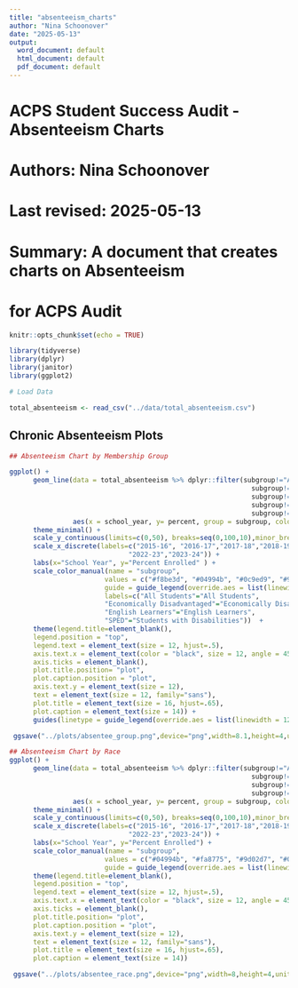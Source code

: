 ```yaml
---
title: "absenteeism_charts"
author: "Nina Schoonover"
date: "2025-05-13"
output:
  word_document: default
  html_document: default
  pdf_document: default
---
```


###############################################################
# ACPS Student Success Audit - Absenteeism Charts       
# Authors: Nina Schoonover     
# Last revised: 2025-05-13
# Summary: A document that creates charts on Absenteeism
#          for ACPS Audit


```r
knitr::opts_chunk$set(echo = TRUE)

library(tidyverse)
library(dplyr)
library(janitor)
library(ggplot2)

# Load Data

total_absenteeism <- read_csv("../data/total_absenteeism.csv")


```


## Chronic Absenteeism Plots

```r
## Absenteeism Chart by Membership Group

ggplot() +
      geom_line(data = total_absenteeism %>% dplyr::filter(subgroup!="Asian",
                                                             subgroup!="Black",
                                                             subgroup!="Hispanic",
                                                             subgroup!="Multiracial",
                                                             subgroup!="White"),
                aes(x = school_year, y= percent, group = subgroup, color = subgroup)) +
      theme_minimal() +
      scale_y_continuous(limits=c(0,50), breaks=seq(0,100,10),minor_breaks=seq(0,100,5)) +
      scale_x_discrete(labels=c("2015-16", "2016-17","2017-18","2018-19","2019-20","2020-21","2021-22",
                              "2022-23","2023-24")) +
      labs(x="School Year", y="Percent Enrolled" ) +
      scale_color_manual(name = "subgroup",
                        values = c("#f8be3d", "#04994b", "#0c9ed9", "#9d02d7"),
                        guide = guide_legend(override.aes = list(linewidth = 2)),
                        labels=c("All Students"="All Students",
                        "Economically Disadvantaged"="Economically Disadvantaged", 
                        "English Learners"="English Learners",
                        "SPED"="Students with Disabilities"))  + 
      theme(legend.title=element_blank(), 
      legend.position = "top", 
      legend.text = element_text(size = 12, hjust=.5), 
      axis.text.x = element_text(color = "black", size = 12, angle = 45, hjust = 1), 
      axis.ticks = element_blank(), 
      plot.title.position= "plot", 
      plot.caption.position = "plot", 
      axis.text.y = element_text(size = 12), 
      text = element_text(size = 12, family="sans"), 
      plot.title = element_text(size = 16, hjust=.65), 
      plot.caption = element_text(size = 14)) +
      guides(linetype = guide_legend(override.aes = list(linewidth = 12)))

 ggsave("../plots/absentee_group.png",device="png",width=8.1,height=4,units="in")

## Absenteeism Chart by Race
ggplot() +
      geom_line(data = total_absenteeism %>% dplyr::filter(subgroup!="All Students",
                                                             subgroup!="SPED",
                                                             subgroup!="Economically Disadvantaged",
                                                             subgroup!="English Learners"),
                aes(x = school_year, y= percent, group = subgroup, color = subgroup)) +
      theme_minimal() +
      scale_y_continuous(limits=c(0,50), breaks=seq(0,100,10),minor_breaks=seq(0,100,5)) +
      scale_x_discrete(labels=c("2015-16", "2016-17","2017-18","2018-19","2019-20","2020-21","2021-22",
                              "2022-23","2023-24")) +
      labs(x="School Year", y="Percent Enrolled") +
      scale_color_manual(name = "subgroup",
                        values = c("#04994b", "#fa8775", "#9d02d7", "#0c9ed9", "#f8be3d"),
                        guide = guide_legend(override.aes = list(linewidth = 2)))  + 
      theme(legend.title=element_blank(), 
      legend.position = "top", 
      legend.text = element_text(size = 12, hjust=.5), 
      axis.text.x = element_text(color = "black", size = 12, angle = 45, hjust = 1), 
      axis.ticks = element_blank(), 
      plot.title.position= "plot", 
      plot.caption.position = "plot", 
      axis.text.y = element_text(size = 12), 
      text = element_text(size = 12, family="sans"), 
      plot.title = element_text(size = 16, hjust=.65), 
      plot.caption = element_text(size = 14))

 ggsave("../plots/absentee_race.png",device="png",width=8,height=4,units="in")




```


